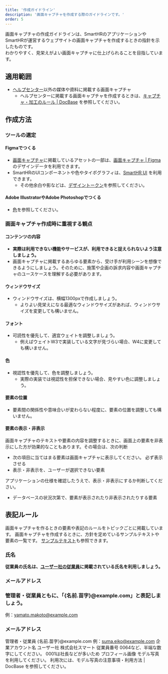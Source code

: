 ```yaml
---
title: '作成ガイドライン'
description: '画面キャプチャを作成する際のガイドラインです。'
order: 5
---
```



画面キャプチャの作成ガイドラインは、SmartHRのアプリケーションやSmartHRが運営するウェブサイトの画面キャプチャを作成するときの指針を示したものです。  
わかりやすく、見栄えがよい画面キャプチャに仕上げられることを目指しています。

## 適用範囲
- [ヘルプセンター](https://support.smarthr.jp/ja/)以外の媒体や資料に掲載する画面キャプチャ  
    - ヘルプセンターに掲載する画面キャプチャを作成するときは、[キャプチャ・加工のルール | DocBase](https://smarthr-inc.docbase.io/posts/1836257) を参照してください。

## 作成方法
### ツールの選定

#### Figmaでつくる
- [画面キャプチャ](https://smarthr.design/communication/capture/)に掲載しているアセットの一部は、[画面キャプチャ | Figma](https://www.figma.com/file/rQRf0ysE4Lk7tZcd2aS4rG/%E7%94%BB%E9%9D%A2%E3%82%AD%E3%83%A3%E3%83%97%E3%83%81%E3%83%A3?type=design&node-id=0%3A1&mode=design&t=LQq1M5xNr2Crd6qN-1) のデザインデータを利用できます。
- SmartHRのUIコンポーネントや色やタイポグラフィは、[SmartHR UI](https://smarthr.design/products/design-process/design-data/design-guide/#h3-0) を利用できます。
    - その他余白や影などは、[デザイントークン](https://smarthr.design/products/design-tokens/)を参照してください。


#### Adobe IllustratorやAdobe Photoshopでつくる
- [色](https://smarthr.design/products/design-tokens/color/)を参照してください。

### 画面キャプチャ作成時に重視する観点

#### コンテンツの内容
- **実際は利用できない機能やサービスが、利用できると捉えられないよう注意しましょう。**
- 画面キャプチャに掲載するあらゆる要素から、受け手が利用シーンを想像できるようにしましょう。そのために、施策や企画の訴求内容や画面キャプチャのユースケースを理解する必要があります。

#### ウィンドウサイズ
- ウィンドウサイズは、横幅1300pxで作成しましょう。
    - よりよい見栄えになる最適なウィンドウサイズがあれば、ウィンドウサイズを変更しても構いません。
#### フォント
- 可読性を優先して、適宜ウェイトを調整しましょう。
    - 例えばウェイトW3で実装している文字が見づらい場合、W4に変更しても構いません。

#### 色
- 視認性を優先して、色を調整しましょう。
    - 実際の実装では視認性を担保できない場合、見やすい色に調整しましょう。

#### 要素の位置
- 要素間の関係性や意味合いが変わらない程度に、要素の位置を調整しても構いません。

#### 要素の表示・非表示
画面キャプチャのテキストや要素の内容を調整するときに、画面上の要素を非表示にした方が効果的なこともあります。その場合は、次の判断

- 次の項目に当てはまる要素は画面キャプチャに表示してください。
必ず表示させる
- 表示・非表示を、ユーザーが選択できない要素

アプリケーションの仕様を確認したうえで、表示・非表示にするか判断してください。
- データベースの状況次第で、要素が表示されたり非表示されたりする要素

## 表記ルール
画面キャプチャを作るときの要素や表記のルールをトピックごとに掲載しています。
画面キャプチャを作成するときに、方針を定めているサンプルテキストや要素の一覧です。
[サンプルテキスト](https://smarthr.design/communication/sample/text/)も参照できます。

### 氏名
**従業員の氏名は、[ユーザー社の従業員](https://smarthr.design/basics/illustration/user-co-other/)に掲載されている氏名を利用しましょう。**

### メールアドレス
### 管理者・従業員ともに、「{名前.苗字}@example.com」と表記しましょう。
例：yamato.makoto@example.com

### メールアドレス
管理者・従業員
{名前.苗字}@example.com
例：suma.eiko@example.com
企業アカウント名
ユーザー社
株式会社スマート
従業員番号
0064など、半端な数字にしてください。
0001は社長などが多いため
プロフィール画像
モデル写真を利用してください。
利用次には、モデル写真の注意事項・利用方法 | DocBase を参照してください。
